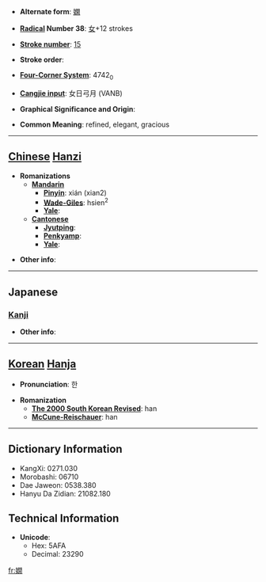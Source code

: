 * '''Alternate form''': [[嫻]]

* '''[[Wiktionary:Chinese radical index| Radical]] Number 38''': [[Wiktionary:Chinese radical index 女|女]]+12 strokes

* '''[[Wiktionary:Chinese total strokes index|Stroke number]]''': [[Wiktionary:Chinese total strokes index 15|15]]

* '''Stroke order''': 

* '''[[Wiktionary:Chinese four corner index|Four-Corner System]]''': 4742<sub>0</sub>

* '''[[Wiktionary:Chinese Cangjie index|Cangjie input]]''': 女日弓月 (VANB)

* '''Graphical Significance and Origin''': 

* '''Common Meaning''': refined, elegant, gracious

----

== [[Chinese]] [[Hanzi]] ==

* '''Romanizations'''
** '''[[Mandarin]]'''
*** '''[[Pinyin]]''': xián (xian2)
*** '''[[Wade-Giles]]''': hsien<sup>2</sup>
*** '''[[Yale]]''': 
** '''[[Cantonese]]'''
*** '''[[Jyutping]]''':
*** '''[[Penkyamp]]''': 
*** '''[[Yale]]''': 

* '''Other info''': 

----

==Japanese==
===[[Kanji]]===
{{kanji|on readings=[[かん]] (kan)|kun readings=[[みやびやか]] (miyabiyaka)}}

* '''Other info''':  

----

== [[Korean]] [[Hanja]] ==

* '''Pronunciation''': 한

* '''Romanization'''
** '''[[The 2000 South Korean Revised Romanization|The 2000 South Korean Revised]]''': han
** '''[[McCune-Reischauer]]''': han

----

== Dictionary Information ==

* KangXi: 0271.030
* Morobashi: 06710
* Dae Jaweon: 0538.380
* Hanyu Da Zidian: 21082.180

== Technical Information ==

* '''Unicode''':
** Hex: 5AFA
** Decimal: 23290

[[fr:嫺]]
